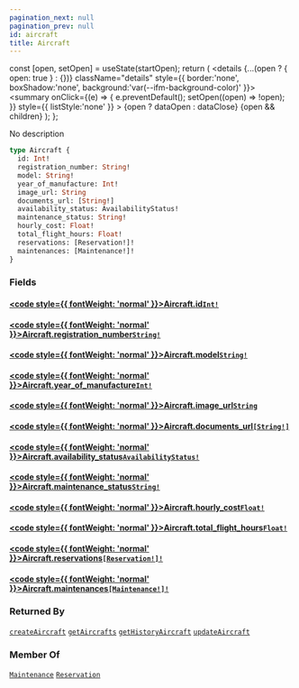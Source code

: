 ```yaml
---
pagination_next: null
pagination_prev: null
id: aircraft
title: Aircraft
---
```









  const [open, setOpen] = useState(startOpen);
  return (
    <details {...(open ? { open: true } : {})} className="details" style={{ border:'none', boxShadow:'none', background:'var(--ifm-background-color)' }}>
      <summary
        onClick={(e) => {
          e.preventDefault();
          setOpen((open) => !open);
        }}
        style={{ listStyle:'none' }}
      >
      {open ? dataOpen : dataClose}
      </summary>
      {open && children}
    </details>
  );
};








No description


```graphql
type Aircraft {
  id: Int!
  registration_number: String!
  model: String!
  year_of_manufacture: Int!
  image_url: String
  documents_url: [String!]
  availability_status: AvailabilityStatus!
  maintenance_status: String!
  hourly_cost: Float!
  total_flight_hours: Float!
  reservations: [Reservation!]!
  maintenances: [Maintenance!]!
}
```




### Fields

#### [<code style={{ fontWeight: 'normal' }}>Aircraft.<b>id</b></code>](#)<Bullet />[`Int!`](/types/scalars/int.mdx) <Badge class="badge badge--secondary" text="non-null"/> <Badge class="badge badge--secondary" text="scalar"/> 



#### [<code style={{ fontWeight: 'normal' }}>Aircraft.<b>registration_number</b></code>](#)<Bullet />[`String!`](/types/scalars/string.mdx) <Badge class="badge badge--secondary" text="non-null"/> <Badge class="badge badge--secondary" text="scalar"/> 



#### [<code style={{ fontWeight: 'normal' }}>Aircraft.<b>model</b></code>](#)<Bullet />[`String!`](/types/scalars/string.mdx) <Badge class="badge badge--secondary" text="non-null"/> <Badge class="badge badge--secondary" text="scalar"/> 



#### [<code style={{ fontWeight: 'normal' }}>Aircraft.<b>year_of_manufacture</b></code>](#)<Bullet />[`Int!`](/types/scalars/int.mdx) <Badge class="badge badge--secondary" text="non-null"/> <Badge class="badge badge--secondary" text="scalar"/> 



#### [<code style={{ fontWeight: 'normal' }}>Aircraft.<b>image_url</b></code>](#)<Bullet />[`String`](/types/scalars/string.mdx) <Badge class="badge badge--secondary" text="scalar"/> 



#### [<code style={{ fontWeight: 'normal' }}>Aircraft.<b>documents_url</b></code>](#)<Bullet />[`[String!]`](/types/scalars/string.mdx) <Badge class="badge badge--secondary" text="list"/> <Badge class="badge badge--secondary" text="scalar"/> 



#### [<code style={{ fontWeight: 'normal' }}>Aircraft.<b>availability_status</b></code>](#)<Bullet />[`AvailabilityStatus!`](/types/enums/availability-status.mdx) <Badge class="badge badge--secondary" text="non-null"/> <Badge class="badge badge--secondary" text="enum"/> 



#### [<code style={{ fontWeight: 'normal' }}>Aircraft.<b>maintenance_status</b></code>](#)<Bullet />[`String!`](/types/scalars/string.mdx) <Badge class="badge badge--secondary" text="non-null"/> <Badge class="badge badge--secondary" text="scalar"/> 



#### [<code style={{ fontWeight: 'normal' }}>Aircraft.<b>hourly_cost</b></code>](#)<Bullet />[`Float!`](/types/scalars/float.mdx) <Badge class="badge badge--secondary" text="non-null"/> <Badge class="badge badge--secondary" text="scalar"/> 



#### [<code style={{ fontWeight: 'normal' }}>Aircraft.<b>total_flight_hours</b></code>](#)<Bullet />[`Float!`](/types/scalars/float.mdx) <Badge class="badge badge--secondary" text="non-null"/> <Badge class="badge badge--secondary" text="scalar"/> 



#### [<code style={{ fontWeight: 'normal' }}>Aircraft.<b>reservations</b></code>](#)<Bullet />[`[Reservation!]!`](/types/objects/reservation.mdx) <Badge class="badge badge--secondary" text="non-null"/> <Badge class="badge badge--secondary" text="object"/> 



#### [<code style={{ fontWeight: 'normal' }}>Aircraft.<b>maintenances</b></code>](#)<Bullet />[`[Maintenance!]!`](/types/objects/maintenance.mdx) <Badge class="badge badge--secondary" text="non-null"/> <Badge class="badge badge--secondary" text="object"/> 







### Returned By

[`createAircraft`](/operations/mutations/create-aircraft.mdx)  <Badge class="badge badge--secondary" text="mutation"/><Bullet />[`getAircrafts`](/operations/queries/get-aircrafts.mdx)  <Badge class="badge badge--secondary" text="query"/><Bullet />[`getHistoryAircraft`](/operations/queries/get-history-aircraft.mdx)  <Badge class="badge badge--secondary" text="query"/><Bullet />[`updateAircraft`](/operations/mutations/update-aircraft.mdx)  <Badge class="badge badge--secondary" text="mutation"/>

### Member Of

[`Maintenance`](/types/objects/maintenance.mdx)  <Badge class="badge badge--secondary" text="object"/><Bullet />[`Reservation`](/types/objects/reservation.mdx)  <Badge class="badge badge--secondary" text="object"/>

